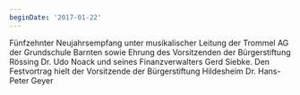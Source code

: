 ```yaml
---
beginDate: '2017-01-22'
---
```


Fünfzehnter Neujahrsempfang unter musikalischer Leitung der Trommel AG der
Grundschule Barnten sowie Ehrung des Vorsitzenden der Bürgerstiftung Rössing Dr.
Udo Noack und seines Finanzverwalters Gerd Siebke. Den Festvortrag hielt der
Vorsitzende der Bürgerstiftung Hildesheim Dr. Hans-Peter Geyer
